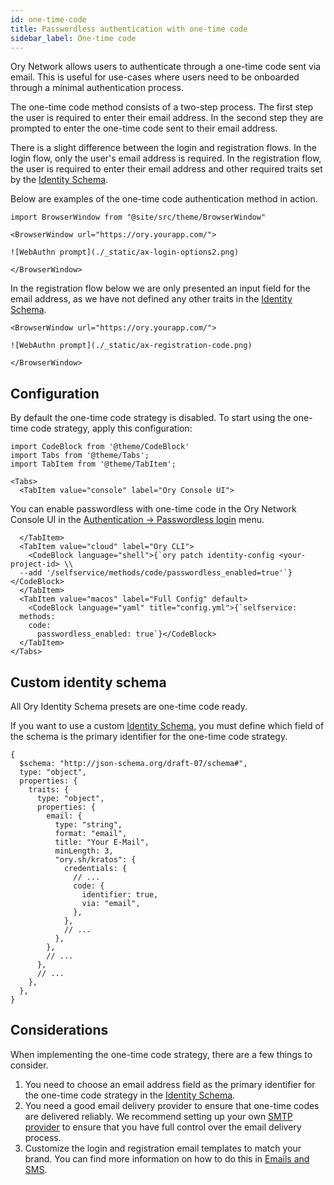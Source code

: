 ```yaml
---
id: one-time-code
title: Passwordless authentication with one-time code
sidebar_label: One-time code
---
```


Ory Network allows users to authenticate through a one-time code sent via email. This is useful for use-cases where users need to
be onboarded through a minimal authentication process.

The one-time code method consists of a two-step process. The first step the user is required to enter their email address. In the
second step they are prompted to enter the one-time code sent to their email address.

There is a slight difference between the login and registration flows. In the login flow, only the user's email address is
required. In the registration flow, the user is required to enter their email address and other required traits set by the
[Identity Schema](../manage-identities/05_identity-schema.mdx).

Below are examples of the one-time code authentication method in action.

```mdx-code-block
import BrowserWindow from "@site/src/theme/BrowserWindow"

<BrowserWindow url="https://ory.yourapp.com/">

![WebAuthn prompt](./_static/ax-login-options2.png)

</BrowserWindow>
```

In the registration flow below we are only presented an input field for the email address, as we have not defined any other traits
in the [Identity Schema](../manage-identities/05_identity-schema.mdx).

```mdx-code-block
<BrowserWindow url="https://ory.yourapp.com/">

![WebAuthn prompt](./_static/ax-registration-code.png)

</BrowserWindow>
```

## Configuration

By default the one-time code strategy is disabled. To start using the one-time code strategy, apply this configuration:

```mdx-code-block
import CodeBlock from '@theme/CodeBlock'
import Tabs from '@theme/Tabs';
import TabItem from '@theme/TabItem';

<Tabs>
  <TabItem value="console" label="Ory Console UI">
```

You can enable passwordless with one-time code in the Ory Network Console UI in the
[Authentication -> Passwordless login](https://console.ory.sh/projects/current/passwordless) menu.

```mdx-code-block
  </TabItem>
  <TabItem value="cloud" label="Ory CLI">
    <CodeBlock language="shell">{`ory patch identity-config <your-project-id> \\
  --add '/selfservice/methods/code/passwordless_enabled=true'`}</CodeBlock>
  </TabItem>
  <TabItem value="macos" label="Full Config" default>
    <CodeBlock language="yaml" title="config.yml">{`selfservice:
  methods:
    code:
      passwordless_enabled: true`}</CodeBlock>
  </TabItem>
</Tabs>
```

## Custom identity schema

All Ory Identity Schema presets are one-time code ready.

If you want to use a custom [Identity Schema](../manage-identities/05_identity-schema.mdx), you must define which field of the
schema is the primary identifier for the one-time code strategy.

```json5 title="identity.schema.json" {16-19}
{
  $schema: "http://json-schema.org/draft-07/schema#",
  type: "object",
  properties: {
    traits: {
      type: "object",
      properties: {
        email: {
          type: "string",
          format: "email",
          title: "Your E-Mail",
          minLength: 3,
          "ory.sh/kratos": {
            credentials: {
              // ...
              code: {
                identifier: true,
                via: "email",
              },
            },
            // ...
          },
        },
        // ...
      },
      // ...
    },
  },
}
```

## Considerations

When implementing the one-time code strategy, there are a few things to consider.

1. You need to choose an email address field as the primary identifier for the one-time code strategy in the
   [Identity Schema](../manage-identities/05_identity-schema.mdx).
2. You need a good email delivery provider to ensure that one-time codes are delivered reliably. We recommend setting up your own
   [SMTP provider](../emails-sms/01_sending-emails-smtp.mdx) to ensure that you have full control over the email delivery process.
3. Customize the login and registration email templates to match your brand. You can find more information on how to do this in
   [Emails and SMS](../emails-sms/05_custom-email-templates.mdx).
